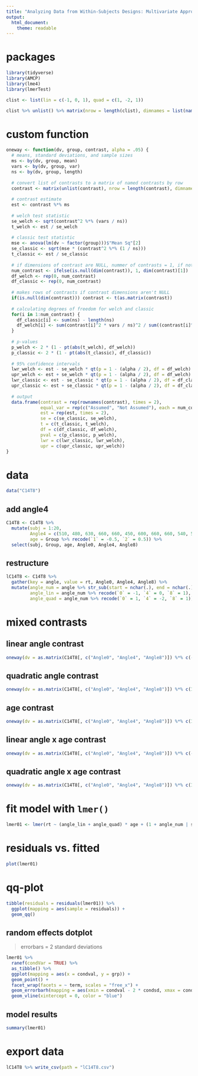 ```yaml
---
title: "Analyzing Data from Within-Subjects Designs: Multivariate Approach vs. Linear Mixed Models Approach"
output: 
  html_document: 
    theme: readable
---
```


# packages

```r

library(tidyverse)
library(AMCP)
library(lme4)
library(lmerTest)

clist <- list(lin = c(-1, 0, 1), quad = c(1, -2, 1))

clist %>% unlist() %>% matrix(nrow = length(clist), dimnames = list(names(clist), NULL))
```

# custom function

```r

oneway <- function(dv, group, contrast, alpha = .05) {
  # means, standard deviations, and sample sizes
  ms <- by(dv, group, mean)
  vars <- by(dv, group, var)
  ns <- by(dv, group, length)
  
  # convert list of contrasts to a matrix of named contrasts by row
  contrast <- matrix(unlist(contrast), nrow = length(contrast), dimnames = list(names(contrast), NULL))
  
  # contrast estimate
  est <- contrast %*% ms
  
  # welch test statistic
  se_welch <- sqrt(contrast^2 %*% (vars / ns))
  t_welch <- est / se_welch
  
  # classic test statistic
  mse <- anova(lm(dv ~ factor(group)))$"Mean Sq"[2]
  se_classic <- sqrt(mse * (contrast^2 %*% (1 / ns)))
  t_classic <- est / se_classic
  
  # if dimensions of contrast are NULL, nummer of contrasts = 1, if not, nummer of contrasts = dimensions of contrast
  num_contrast <- ifelse(is.null(dim(contrast)), 1, dim(contrast)[1])
  df_welch <- rep(0, num_contrast)
  df_classic <- rep(0, num_contrast)
  
  # makes rows of contrasts if contrast dimensions aren't NULL
  if(is.null(dim(contrast))) contrast <- t(as.matrix(contrast))
  
  # calculating degrees of freedom for welch and classic
  for(i in 1:num_contrast) {
    df_classic[i] <- sum(ns) - length(ns)
    df_welch[i] <- sum(contrast[i]^2 * vars / ns)^2 / sum((contrast[i]^2 * vars / ns)^2 / (ns - 1))
  }
  
  # p-values
  p_welch <- 2 * (1 - pt(abs(t_welch), df_welch))
  p_classic <- 2 * (1 - pt(abs(t_classic), df_classic))
  
  # 95% confidence intervals
  lwr_welch <- est - se_welch * qt(p = 1 - (alpha / 2), df = df_welch)
  upr_welch <- est + se_welch * qt(p = 1 - (alpha / 2), df = df_welch)
  lwr_classic <- est - se_classic * qt(p = 1 - (alpha / 2), df = df_classic)
  upr_classic <- est + se_classic * qt(p = 1 - (alpha / 2), df = df_classic)
  
  # output
  data.frame(contrast = rep(rownames(contrast), times = 2),
             equal_var = rep(c("Assumed", "Not Assumed"), each = num_contrast),
             est = rep(est, times = 2),
             se = c(se_classic, se_welch),
             t = c(t_classic, t_welch),
             df = c(df_classic, df_welch),
             pval = c(p_classic, p_welch),
             lwr = c(lwr_classic, lwr_welch),
             upr = c(upr_classic, upr_welch))
}

```

# data

```r

data("C14T8")

```

## add angle4

```r

C14T8 <- C14T8 %>%
  mutate(subj = 1:20,
         Angle4 = c(510, 480, 630, 660, 660, 450, 600, 660, 660, 540, 570, 720, 540, 660, 570, 780, 690, 570, 750, 690),
         age = Group %>% recode(`1` = -0.5, `2` = 0.5)) %>% 
  select(subj, Group, age, Angle0, Angle4, Angle8)

```

## restructure

```r

lC14T8 <- C14T8 %>%
  gather(key = angle, value = rt, Angle0, Angle4, Angle8) %>%
  mutate(angle_num = angle %>% str_sub(start = nchar(.), end = nchar(.)) %>% parse_number(),
         angle_lin = angle_num %>% recode(`0` = -1, `4` = 0, `8` = 1),
         angle_quad = angle_num %>% recode(`0` = 1, `4` = -2, `8` = 1))

```

# mixed contrasts

## linear angle contrast

```r

oneway(dv = as.matrix(C14T8[, c("Angle0", "Angle4", "Angle8")]) %*% c(-1, 0, 1) %>% parse_number(), group = C14T8$Group, contrast = list(age = c(-0.5, 0.5)))

```

## quadratic angle contrast

```r

oneway(dv = as.matrix(C14T8[, c("Angle0", "Angle4", "Angle8")]) %*% c(1, -2, 1) %>% parse_number(), group = C14T8$Group, contrast = list(age = c(-0.5, 0.5)))

```

## age contrast

```r

oneway(dv = as.matrix(C14T8[, c("Angle0", "Angle4", "Angle8")]) %*% c(1, 1, 1) %>% parse_number(), group = C14T8$Group, contrast = list(age = c(-0.5, 0.5)))

```

## linear angle x age contrast

```r

oneway(dv = as.matrix(C14T8[, c("Angle0", "Angle4", "Angle8")]) %*% c(-1, 0, 1) %>% parse_number(), group = C14T8$Group, contrast = list(age = c(-0.5, 0.5)))

```

## quadratic angle x age contrast

```r

oneway(dv = as.matrix(C14T8[, c("Angle0", "Angle4", "Angle8")]) %*% c(1, -2, 1) %>% parse_number(), group = C14T8$Group, contrast = list(age = c(-0.5, 0.5)))

```

# fit model with `lmer()`

```r

lmer01 <- lmer(rt ~ (angle_lin + angle_quad) * age + (1 + angle_num | subj), data = lC14T8, REML = TRUE)

```

# residuals vs. fitted

```r

plot(lmer01)

```

# qq-plot

```r

tibble(residuals = residuals(lmer01)) %>% 
  ggplot(mapping = aes(sample = residuals)) +
  geom_qq()

```

## random effects dotplot
> errorbars = 2 standard deviations

```r

lmer01 %>%
  ranef(condVar = TRUE) %>%
  as_tibble() %>% 
  ggplot(mapping = aes(x = condval, y = grp)) +
  geom_point() +
  facet_wrap(facets = ~ term, scales = "free_x") +
  geom_errorbarh(mapping = aes(xmin = condval - 2 * condsd, xmax = condval + 2 * condsd), height = 0) +
  geom_vline(xintercept = 0, color = "blue")

```

## model results

```r

summary(lmer01)

```

# export data

```r

lC14T8 %>% write_csv(path = "lC14T8.csv")

```

